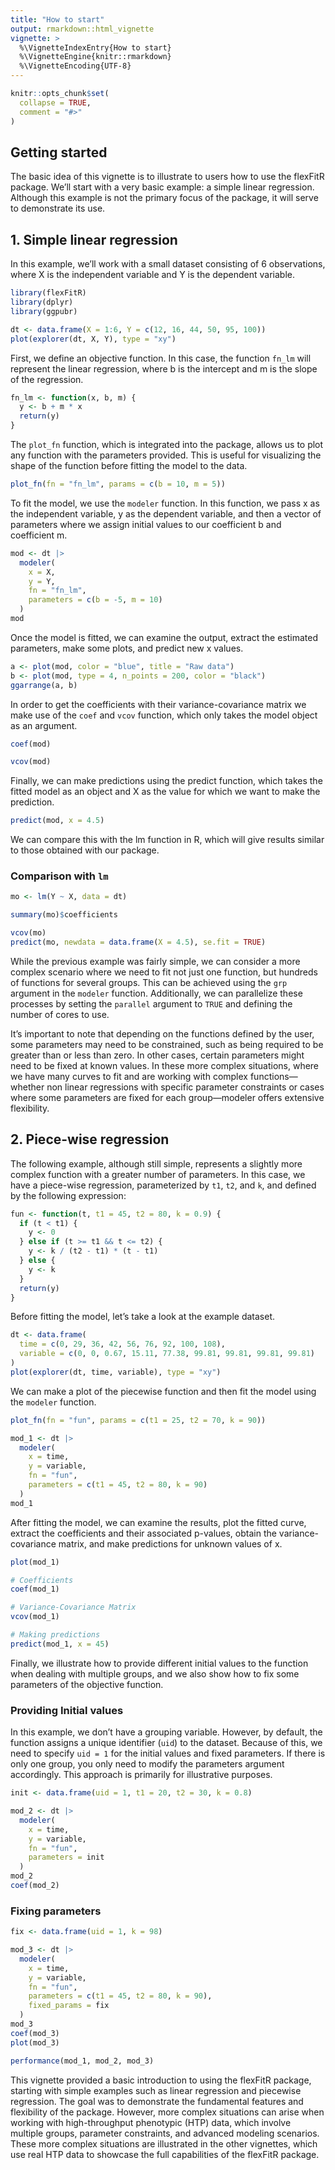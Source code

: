 ```yaml
---
title: "How to start"
output: rmarkdown::html_vignette
vignette: >
  %\VignetteIndexEntry{How to start}
  %\VignetteEngine{knitr::rmarkdown}
  %\VignetteEncoding{UTF-8}
---
```


```r
knitr::opts_chunk$set(
  collapse = TRUE,
  comment = "#>"
)
```

## Getting started

The basic idea of this vignette is to illustrate to users how to use the flexFitR package. We'll start with a very basic example: a simple linear regression. Although this example is not the primary focus of the package, it will serve to demonstrate its use.

## 1. Simple linear regression

In this example, we'll work with a small dataset consisting of 6 observations, where X is the independent variable and Y is the dependent variable.

```r
library(flexFitR)
library(dplyr)
library(ggpubr)
```

```r
dt <- data.frame(X = 1:6, Y = c(12, 16, 44, 50, 95, 100))
plot(explorer(dt, X, Y), type = "xy")
```

First, we define an objective function. In this case, the function `fn_lm` will represent the linear regression, where b is the intercept and m is the slope of the regression.

```r
fn_lm <- function(x, b, m) {
  y <- b + m * x
  return(y)
}
```

The `plot_fn` function, which is integrated into the package, allows us to plot any function with the parameters provided. This is useful for visualizing the shape of the function before fitting the model to the data.

```r
plot_fn(fn = "fn_lm", params = c(b = 10, m = 5))
```

To fit the model, we use the `modeler` function. In this function, we pass x as the independent variable, y as the dependent variable, and then a vector of parameters where we assign initial values to our coefficient b and coefficient m.

```r
mod <- dt |>
  modeler(
    x = X,
    y = Y,
    fn = "fn_lm",
    parameters = c(b = -5, m = 10)
  )
mod
```
Once the model is fitted, we can examine the output, extract the estimated parameters, make some plots, and predict new x values.

```r
a <- plot(mod, color = "blue", title = "Raw data")
b <- plot(mod, type = 4, n_points = 200, color = "black")
ggarrange(a, b)
```

In order to get the coefficients with their variance-covariance matrix we make use of the `coef` and `vcov` function, which only takes the model object as an argument.

```r
coef(mod)
```
```r
vcov(mod)
```
Finally, we can make predictions using the predict function, which takes the fitted model as an object and X as the value for which we want to make the prediction.

```r
predict(mod, x = 4.5)
```

We can compare this with the lm function in R, which will give results similar to those obtained with our package.

### Comparison with `lm` 

```r
mo <- lm(Y ~ X, data = dt)
```

```r
summary(mo)$coefficients
```

```r
vcov(mo)
predict(mo, newdata = data.frame(X = 4.5), se.fit = TRUE)
```

While the previous example was fairly simple, we can consider a more complex scenario where we need to fit not just one function, but hundreds of functions for several groups. This can be achieved using the `grp` argument in the `modeler` function. Additionally, we can parallelize these processes by setting the `parallel` argument to `TRUE` and defining the number of cores to use.

It’s important to note that depending on the functions defined by the user, some parameters may need to be constrained, such as being required to be greater than or less than zero. In other cases, certain parameters might need to be fixed at known values. In these more complex situations, where we have many curves to fit and are working with complex functions—whether non linear regressions with specific parameter constraints or cases where some parameters are fixed for each group—modeler offers extensive flexibility.

## 2. Piece-wise regression

The following example, although still simple, represents a slightly more complex function with a greater number of parameters. In this case, we have a piece-wise regression, parameterized by `t1`, `t2`, and `k`, and defined by the following expression:

```r
fun <- function(t, t1 = 45, t2 = 80, k = 0.9) {
  if (t < t1) {
    y <- 0
  } else if (t >= t1 && t <= t2) {
    y <- k / (t2 - t1) * (t - t1)
  } else {
    y <- k
  }
  return(y)
}
```

Before fitting the model, let's take a look at the example dataset.

```r
dt <- data.frame(
  time = c(0, 29, 36, 42, 56, 76, 92, 100, 108),
  variable = c(0, 0, 0.67, 15.11, 77.38, 99.81, 99.81, 99.81, 99.81)
)
plot(explorer(dt, time, variable), type = "xy")
```

We can make a plot of the piecewise function and then fit the model using the `modeler` function.

```r
plot_fn(fn = "fun", params = c(t1 = 25, t2 = 70, k = 90))
```


```r
mod_1 <- dt |>
  modeler(
    x = time,
    y = variable,
    fn = "fun",
    parameters = c(t1 = 45, t2 = 80, k = 90)
  )
mod_1
```

After fitting the model, we can examine the results, plot the fitted curve, extract the coefficients and their associated p-values, obtain the variance-covariance matrix, and make predictions for unknown values of x.

```r
plot(mod_1)
```

```r
# Coefficients
coef(mod_1)
```

```r
# Variance-Covariance Matrix
vcov(mod_1)
```

```r
# Making predictions
predict(mod_1, x = 45)
```

Finally, we illustrate how to provide different initial values to the function when dealing with multiple groups, and we also show how to fix some parameters of the objective function.

### Providing Initial values

In this example, we don't have a grouping variable. However, by default, the function assigns a unique identifier (`uid`) to the dataset. Because of this, we need to specify `uid = 1` for the initial values and fixed parameters. If there is only one group, you only need to modify the parameters argument accordingly. This approach is primarily for illustrative purposes.

```r
init <- data.frame(uid = 1, t1 = 20, t2 = 30, k = 0.8)

mod_2 <- dt |>
  modeler(
    x = time,
    y = variable,
    fn = "fun",
    parameters = init
  )
mod_2
coef(mod_2)
```

### Fixing parameters

```r
fix <- data.frame(uid = 1, k = 98)

mod_3 <- dt |>
  modeler(
    x = time,
    y = variable,
    fn = "fun",
    parameters = c(t1 = 45, t2 = 80, k = 90),
    fixed_params = fix
  )
mod_3
coef(mod_3)
plot(mod_3)
```

```r
performance(mod_1, mod_2, mod_3)
```

This vignette provided a basic introduction to using the flexFitR package, starting with simple examples such as linear regression and piecewise regression. The goal was to demonstrate the fundamental features and flexibility of the package. However, more complex situations can arise when working with high-throughput phenotypic (HTP) data, which involve multiple groups, parameter constraints, and advanced modeling scenarios. These more complex situations are illustrated in the other vignettes, which use real HTP data to showcase the full capabilities of the flexFitR package.
